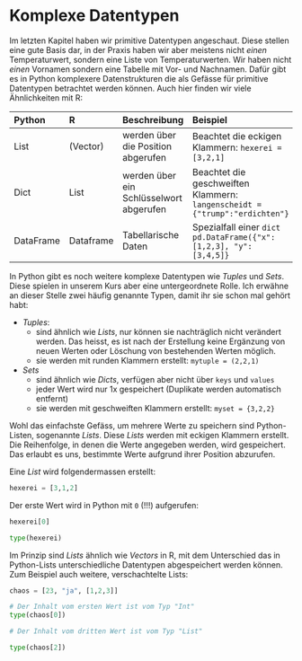 # Komplexe Datentypen

Im letzten Kapitel haben wir primitive Datentypen angeschaut. Diese stellen eine gute Basis dar, in der Praxis haben wir aber meistens nicht *einen* Temperaturwert, sondern eine Liste von Temperaturwerten. Wir haben nicht *einen* Vornamen sondern eine Tabelle mit Vor- und Nachnamen. Dafür gibt es in Python komplexere Datenstrukturen die als Gefässe für primitive Datentypen betrachtet werden können.  Auch hier finden wir viele Ähnlichkeiten mit R:

| Python | R | Beschreibung | Beispiel | 
|:---|:---|:---|:---|:---|
| List | (Vector) | werden über die Position abgerufen | Beachtet die eckigen Klammern: `hexerei = [3,2,1]` |
| Dict | List | werden über ein Schlüsselwort abgerufen | Beachtet die geschweiften Klammern: `langenscheidt = {"trump":"erdichten"}` |
| DataFrame | Dataframe | Tabellarische Daten | Spezialfall einer `dict` `pd.DataFrame({"x":[1,2,3], "y": [3,4,5]}` |

In Python gibt es noch weitere komplexe Datentypen wie *Tuples* und *Sets*. Diese spielen in unserem Kurs aber eine untergeordnete Rolle. Ich erwähne an dieser Stelle zwei häufig genannte Typen, damit ihr sie schon mal gehört habt:

- *Tuples*: 
  - sind ähnlich wie *Lists*, nur können sie nachträglich nicht verändert werden. Das heisst, es ist nach der Erstellung keine Ergänzung von neuen Werten oder Löschung von bestehenden Werten möglich.
  - sie werden mit runden Klammern erstellt: `mytuple = (2,2,1)`
- *Sets*
  - sind ähnlich wie *Dicts*, verfügen aber nicht über `keys` und `values`
  - jeder Wert wird nur 1x gespeichert (Duplikate werden automatisch entfernt)
  - sie werden mit geschweiften Klammern erstellt: `myset = {3,2,2}`

Wohl das einfachste Gefäss, um mehrere Werte zu speichern sind Python-Listen, sogenannte *Lists*. Diese *Lists* werden mit eckigen Klammern erstellt. Die Reihenfolge, in denen die Werte angegeben werden, wird gespeichert. Das erlaubt es uns, bestimmte Werte aufgrund ihrer Position abzurufen. 

Eine *List* wird folgendermassen erstellt:

```python
hexerei = [3,1,2]
```

Der erste Wert wird in Python mit `0` (!!!) aufgerufen:

```python
hexerei[0]
```

```python
type(hexerei)
```

Im Prinzip sind *Lists* ähnlich wie *Vectors* in R, mit dem Unterschied das in Python-Lists unterschiedliche Datentypen abgespeichert werden können. Zum Beispiel auch weitere, verschachtelte Lists:

```python
chaos = [23, "ja", [1,2,3]]
```

```python
# Der Inhalt vom ersten Wert ist vom Typ "Int"
type(chaos[0])
```

```python
# Der Inhalt vom dritten Wert ist vom Typ "List"

type(chaos[2])
```
